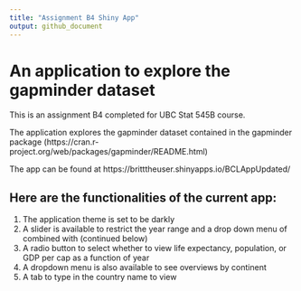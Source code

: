 ```yaml
---
title: "Assignment B4 Shiny App"
output: github_document
---
```


# An application to explore the gapminder dataset

This is an assignment B4 completed for UBC Stat 545B course. 

The application explores the gapminder dataset contained in the gapminder package (https://cran.r-project.org/web/packages/gapminder/README.html)

The app can be found at https://britttheuser.shinyapps.io/BCLAppUpdated/

## Here are the functionalities of the current app:
1. The application theme is set to be darkly
2. A slider is available to restrict the year range and a drop down menu of combined with (continued below)
3. A radio button to select whether to view life expectancy, population, or GDP per cap as a function of year 
4. A dropdown menu is also available to see overviews by continent
5. A tab to type in the country name to view
